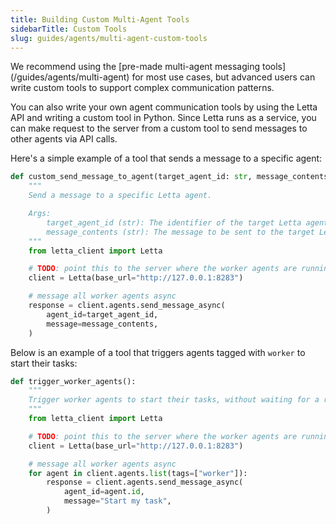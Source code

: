 ```yaml
---
title: Building Custom Multi-Agent Tools
sidebarTitle: Custom Tools
slug: guides/agents/multi-agent-custom-tools
---
```


<Tip>
We recommend using the [pre-made multi-agent messaging tools](/guides/agents/multi-agent) for most use cases, but advanced users can write custom tools to support complex communication patterns.
</Tip>

You can also write your own agent communication tools by using the Letta API and writing a custom tool in Python.
Since Letta runs as a service, you can make request to the server from a custom tool to send messages to other agents via API calls.

Here's a simple example of a tool that sends a message to a specific agent:
```python
def custom_send_message_to_agent(target_agent_id: str, message_contents: str):
    """
    Send a message to a specific Letta agent.

    Args:
        target_agent_id (str): The identifier of the target Letta agent.
        message_contents (str): The message to be sent to the target Letta agent.
    """
    from letta_client import Letta

    # TODO: point this to the server where the worker agents are running
    client = Letta(base_url="http://127.0.0.1:8283")

    # message all worker agents async
    response = client.agents.send_message_async(
        agent_id=target_agent_id,
        message=message_contents,
    )
```

Below is an example of a tool that triggers agents tagged with `worker` to start their tasks:
```python
def trigger_worker_agents():
    """
    Trigger worker agents to start their tasks, without waiting for a response.
    """
    from letta_client import Letta

    # TODO: point this to the server where the worker agents are running
    client = Letta(base_url="http://127.0.0.1:8283")

    # message all worker agents async
    for agent in client.agents.list(tags=["worker"]):
        response = client.agents.send_message_async(
            agent_id=agent.id,
            message="Start my task",
        )
```
